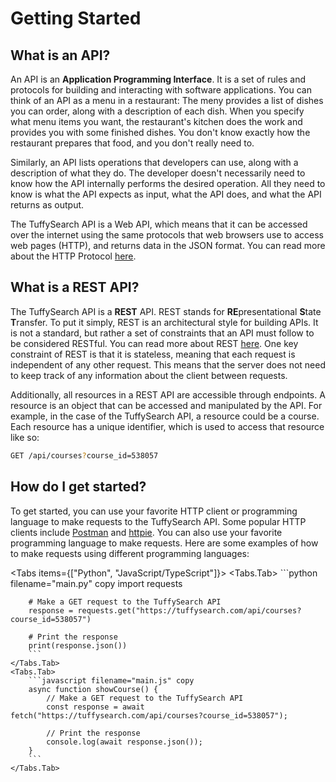 
# Getting Started

## What is an API?

An API is an **Application Programming Interface**. It is a set of rules and protocols for building
and interacting with software applications. You can think of an API as a menu in a restaurant: The
meny provides a list of dishes you can order, along with a description of each dish. When you
specify what menu items you want, the restaurant's kitchen does the work and provides you with
some finished dishes. You don't know exactly how the restaurant prepares that food, and you don't
really need to.

Similarly, an API lists operations that developers can use, along with a description of
what they do. The developer doesn't necessarily need to know how the API internally performs the
desired operation. All they need to know is what the API expects as input, what the API does, and
what the API returns as output.

The TuffySearch API is a Web API, which means that it can be accessed over the internet using the
same protocols that web browsers use to access web pages (HTTP), and returns data in the JSON format.
You can read more about the HTTP Protocol [here](https://developer.mozilla.org/en-US/docs/Web/HTTP).

## What is a **REST** API?

The TuffySearch API is a **REST** API. REST stands for **RE**presentational **S**tate **T**ransfer.
To put it simply, REST is an architectural style for building APIs. It is not a standard, but rather
a set of constraints that an API must follow to be considered RESTful. You can read more about REST
[here](https://restfulapi.net/). One key constraint of REST is that it is stateless, meaning that
each request is independent of any other request. This means that the server does not need to keep
track of any information about the client between requests.

Additionally, all resources in a REST API are accessible through endpoints. A resource is an object that can be
accessed and manipulated by the API. For example, in the case of the TuffySearch API, a resource
could be a course. Each resource has a unique identifier, which is used to access that resource
like so:

```bash
GET /api/courses?course_id=538057
```

## How do I get started?

To get started, you can use your favorite HTTP client or programming language to make requests to
the TuffySearch API. Some popular HTTP clients include [Postman](https://www.postman.com/) and
[httpie](https://httpie.io/). You can also use your favorite programming language to make requests.
Here are some examples of how to make requests using different programming languages:

<Tabs items={["Python", "JavaScript/TypeScript"]}>
    <Tabs.Tab>
        ```python filename="main.py" copy
        import requests

        # Make a GET request to the TuffySearch API
        response = requests.get("https://tuffysearch.com/api/courses?course_id=538057")

        # Print the response
        print(response.json())
        ```
    </Tabs.Tab>
    <Tabs.Tab>
        ```javascript filename="main.js" copy
        async function showCourse() {
            // Make a GET request to the TuffySearch API
            const response = await fetch("https://tuffysearch.com/api/courses?course_id=538057");

            // Print the response
            console.log(await response.json());
        }
        ```
    </Tabs.Tab>

</Tabs>
